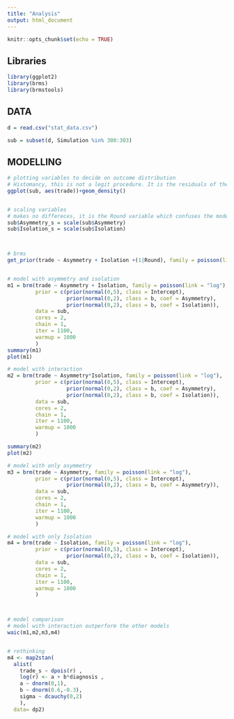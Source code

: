 ```yaml
---
title: "Analysis"
output: html_document
---
```


```r
knitr::opts_chunk$set(echo = TRUE)
```

## Libraries
```r
library(ggplot2)
library(brms)
library(brmstools)

```


## DATA
```r

d = read.csv("stat_data.csv")

sub = subset(d, Simulation %in% 300:303)
```

## MODELLING
```r

# plotting variables to decide on outcome distribution
# Histomancy, this is not a legit procedure. It is the residuals of the model, which are normally distributed or not (282)
ggplot(sub, aes(trade))+geom_density()


# scaling variables
# makes no differeces, it is the Round variable which confuses the model (and me..)
sub$Asymmetry_s = scale(sub$Asymmetry)
sub$Isolation_s = scale(sub$Isolation)



# brms
get_prior(trade ~ Asymmetry + Isolation +(1|Round), family = poisson(link = "log"), data = sub)


# model with asymmetry and isolation
m1 = brm(trade ~ Asymmetry + Isolation, family = poisson(link = "log"),
         prior = c(prior(normal(0,5), class = Intercept),
                   prior(normal(0,2), class = b, coef = Asymmetry),
                   prior(normal(0,2), class = b, coef = Isolation)),
         data = sub,
         cores = 2,
         chain = 1,
         iter = 1100,
         warmup = 1000
         )
summary(m1)
plot(m1)

# model with interaction
m2 = brm(trade ~ Asymmetry*Isolation, family = poisson(link = "log"),
         prior = c(prior(normal(0,5), class = Intercept),
                   prior(normal(0,2), class = b, coef = Asymmetry),
                   prior(normal(0,2), class = b, coef = Isolation)),
         data = sub,
         cores = 2,
         chain = 1,
         iter = 1100,
         warmup = 1000
         )

summary(m2)
plot(m2)

# model with only asymmetry
m3 = brm(trade ~ Asymmetry, family = poisson(link = "log"),
         prior = c(prior(normal(0,5), class = Intercept),
                   prior(normal(0,2), class = b, coef = Asymmetry)),
         data = sub,
         cores = 2,
         chain = 1,
         iter = 1100,
         warmup = 1000
         )

# model with only Isolation
m4 = brm(trade ~ Isolation, family = poisson(link = "log"),
         prior = c(prior(normal(0,5), class = Intercept),
                   prior(normal(0,2), class = b, coef = Isolation)),
         data = sub,
         cores = 2,
         chain = 1,
         iter = 1100,
         warmup = 1000
         )



# model comparison
# model with interaction outperform the other models
waic(m1,m2,m3,m4)


# rethinking
m4 <- map2stan(
  alist(
    trade_s ~ dpois(r) ,
    log(r) <- a + b*diagnosis ,
    a ~ dnorm(0,1),
    b ~ dnorm(0.6,-0.3),
    sigma ~ dcauchy(0,2)
    ), 
  data= dp2)


```

